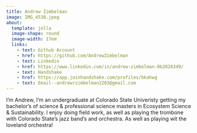 ```yaml
---
title: Andrew Zimbelman
image: IMG_4538.jpeg
about: 
  template: jolla
  image-shape: round
  image-width: 17em
  links:
    - text: Github Account 
    - href: https://github.com/AndrewZimbelman
    - text: Linkedin 
    - href: https://www.linkedin.com/in/andrew-zimbelman-0b2028349/
    - text: Handshake
    - href: https://app.joinhandshake.com/profiles/bkahwg
    - text: Email--andrewrzimbelman2203@gmail.com
---
```


I'm Andrew, I'm an undergraduate at Colorado State Univeristy getting my bachelor's of science & professional science masters in Ecosystem Science & Sustainability. I enjoy doing field work, as well as playing the trombone with Colorado State's jazz band's and orchestra. As well as playing wit the loveland orchestra!

```         
```
